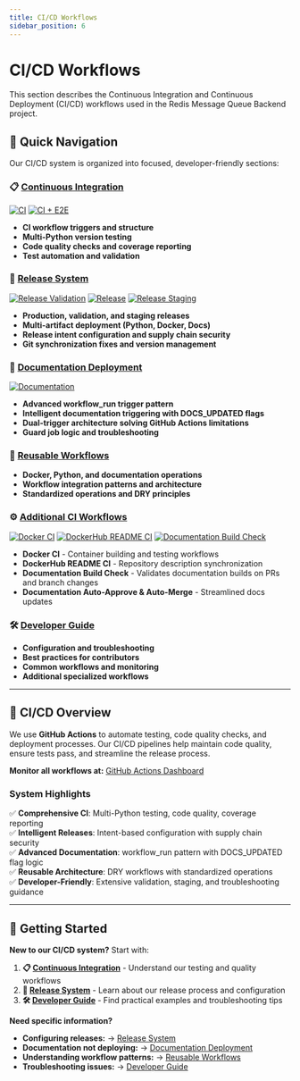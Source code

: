 ```yaml
---
title: CI/CD Workflows
sidebar_position: 6
---
```


# CI/CD Workflows

This section describes the Continuous Integration and Continuous Deployment (CI/CD) workflows used in the Redis Message Queue Backend project.

## 🚀 **Quick Navigation**

Our CI/CD system is organized into focused, developer-friendly sections:

### **📋 [Continuous Integration](./continuous-integration)**

[![CI](https://github.com/Chisanan232/MCP-BackEnd-Message-Queue-Redis/actions/workflows/ci.yaml/badge.svg)](https://github.com/Chisanan232/MCP-BackEnd-Message-Queue-Redis/actions/workflows/ci.yaml)
[![CI + E2E](https://github.com/Chisanan232/MCP-BackEnd-Message-Queue-Redis/actions/workflows/ci_includes_e2e_test.yaml/badge.svg)](https://github.com/Chisanan232/MCP-BackEnd-Message-Queue-Redis/actions/workflows/ci_includes_e2e_test.yaml)

- **CI workflow triggers and structure**  
- **Multi-Python version testing**
- **Code quality checks and coverage reporting**
- **Test automation and validation**

### **🔄 [Release System](./release-system)**

[![Release Validation](https://github.com/Chisanan232/MCP-BackEnd-Message-Queue-Redis/actions/workflows/release-validate.yml/badge.svg)](https://github.com/Chisanan232/MCP-BackEnd-Message-Queue-Redis/actions/workflows/release-validate.yml)
[![Release](https://github.com/Chisanan232/MCP-BackEnd-Message-Queue-Redis/actions/workflows/release.yml/badge.svg)](https://github.com/Chisanan232/MCP-BackEnd-Message-Queue-Redis/actions/workflows/release.yml)
[![Release Staging](https://github.com/Chisanan232/MCP-BackEnd-Message-Queue-Redis/actions/workflows/release-staging.yml/badge.svg)](https://github.com/Chisanan232/MCP-BackEnd-Message-Queue-Redis/actions/workflows/release-staging.yml)

- **Production, validation, and staging releases**
- **Multi-artifact deployment (Python, Docker, Docs)**
- **Release intent configuration and supply chain security**
- **Git synchronization fixes and version management**

### **📖 [Documentation Deployment](./documentation-deployment)**  

[![Documentation](https://github.com/Chisanan232/MCP-BackEnd-Message-Queue-Redis/actions/workflows/documentation.yaml/badge.svg)](https://github.com/Chisanan232/MCP-BackEnd-Message-Queue-Redis/actions/workflows/documentation.yaml)

- **Advanced workflow_run trigger pattern**
- **Intelligent documentation triggering with DOCS_UPDATED flags**
- **Dual-trigger architecture solving GitHub Actions limitations**
- **Guard job logic and troubleshooting**

### **🔧 [Reusable Workflows](./reusable-workflows)**
- **Docker, Python, and documentation operations**
- **Workflow integration patterns and architecture**
- **Standardized operations and DRY principles**

### **⚙️ [Additional CI Workflows](./additional-ci-workflows)**

[![Docker CI](https://github.com/Chisanan232/MCP-BackEnd-Message-Queue-Redis/actions/workflows/docker-ci.yml/badge.svg)](https://github.com/Chisanan232/MCP-BackEnd-Message-Queue-Redis/actions/workflows/docker-ci.yml)
[![DockerHub README CI](https://github.com/Chisanan232/MCP-BackEnd-Message-Queue-Redis/actions/workflows/dockerhub-readme-ci.yml/badge.svg)](https://github.com/Chisanan232/MCP-BackEnd-Message-Queue-Redis/actions/workflows/dockerhub-readme-ci.yml)
[![Documentation Build Check](https://github.com/Chisanan232/MCP-BackEnd-Message-Queue-Redis/actions/workflows/docs-build-check.yaml/badge.svg)](https://github.com/Chisanan232/MCP-BackEnd-Message-Queue-Redis/actions/workflows/docs-build-check.yaml)

- **Docker CI** - Container building and testing workflows  
- **DockerHub README CI** - Repository description synchronization
- **Documentation Build Check** - Validates documentation builds on PRs and branch changes
- **Documentation Auto-Approve & Auto-Merge** - Streamlined docs updates

### **🛠️ [Developer Guide](./developer-guide)**
- **Configuration and troubleshooting**
- **Best practices for contributors**
- **Common workflows and monitoring**
- **Additional specialized workflows**

---

## 🎯 **CI/CD Overview**

We use **GitHub Actions** to automate testing, code quality checks, and deployment processes. Our CI/CD pipelines help maintain code quality, ensure tests pass, and streamline the release process.

**Monitor all workflows at:** [GitHub Actions Dashboard](https://github.com/Chisanan232/MCP-BackEnd-Message-Queue-Redis/actions)

### **System Highlights**

✅ **Comprehensive CI**: Multi-Python testing, code quality, coverage reporting  
✅ **Intelligent Releases**: Intent-based configuration with supply chain security  
✅ **Advanced Documentation**: workflow_run pattern with DOCS_UPDATED flag logic  
✅ **Reusable Architecture**: DRY workflows with standardized operations  
✅ **Developer-Friendly**: Extensive validation, staging, and troubleshooting guidance  

---

## 🎯 **Getting Started**

**New to our CI/CD system?** Start with:

1. **📋 [Continuous Integration](./continuous-integration)** - Understand our testing and quality workflows
2. **🔄 [Release System](./release-system)** - Learn about our release process and configuration
3. **🛠️ [Developer Guide](./developer-guide)** - Find practical examples and troubleshooting tips

**Need specific information?**
- **Configuring releases:** → [Release System](./release-system)
- **Documentation not deploying:** → [Documentation Deployment](./documentation-deployment)  
- **Understanding workflow patterns:** → [Reusable Workflows](./reusable-workflows)
- **Troubleshooting issues:** → [Developer Guide](./developer-guide)
